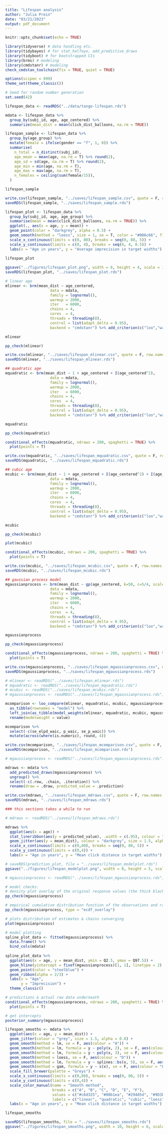```yaml
---
title: "Lifespan analysis"
author: "Julia Prein"
date: "03/21/2023"
output: pdf_document
---
```


```r
knitr::opts_chunk$set(echo = TRUE)
```

```r
library(tidyverse) # data handling etc.
library(tidybayes) # for stat_halfeye, add_predictive_draws
library(tidyboot) # for bootstrapped CIs
library(brms) # modeling
library(cmdstanr) # modeling
check_cmdstan_toolchain(fix = TRUE, quiet = TRUE)

options(scipen = 999)
theme_set(theme_classic())

# Seed for random number generation
set.seed(42)
```

```r
lifespan_data <- readRDS("../data/tango-lifespan.rds")
```

```r
mdata <- lifespan_data %>% 
  group_by(subj_id, age, age_centered) %>% 
  summarize(mean_dist = mean(click_dist_balloons, na.rm = TRUE))
```

```r
lifespan_sample <- lifespan_data %>% 
  group_by(age_group) %>%
  mutate(female = ifelse(gender == "f", 1, 0)) %>% 
  summarise(
    n_total = n_distinct(subj_id), 
    age_mean = mean(age, na.rm = T) %>% round(2),
    age_sd = sd(age, na.rm = T) %>% round(2),
    age_min = min(age, na.rm = T),
    age_max = max(age, na.rm = T),
    n_females = ceiling(sum(female/15)),
  )

lifespan_sample

write.csv(lifespan_sample, "../saves/lifespan_sample.csv", quote = F, row.names = F)
saveRDS(lifespan_sample, "../saves/lifespan_sample.rds")
```

```r
lifespan_plot <- lifespan_data %>% 
  group_by(subj_id, age, age_group) %>%
  summarise(mean = mean(click_dist_balloons, na.rm = TRUE)) %>% 
  ggplot(., aes(x = age, y = mean)) +
  geom_point(color = "darkgrey", alpha = 0.5) +
  geom_smooth(method = "loess", size = 1, se = T, color = "#006c66", fill = "#006c66") + 
  scale_x_continuous(limits = c(0, 80), breaks = seq(0, 80, 5)) + 
  scale_y_continuous(limits = c(0, 4), breaks = seq(0, 4, 0.5)) + 
  labs(x = "Age in years", y = "Average imprecision in target widths") 
 
lifespan_plot

ggsave("../figures/lifespan_plot.png", width = 8, height = 4, scale = 1.2)
saveRDS(lifespan_plot, "../saves/lifespan_plot.rds")
```

```r
# linear age
mlinear <- brm(mean_dist ~ age_centered,
                    data = mdata,
                    family = lognormal(),
                    warmup = 2000, 
                    iter   = 6000, 
                    chains = 4, 
                    cores  = 4, 
                    threads = threading(8), 
                    control = list(adapt_delta = 0.95), 
                    backend = "cmdstanr") %>% add_criterion(c("loo","waic"))

mlinear

pp_check(mlinear) 

write.csv(mlinear, "../saves/lifespan_mlinear.csv", quote = F, row.names = F)
saveRDS(mlinear, "../saves/lifespan_mlinear.rds")

## quadratic age
mquadratic <- brm(mean_dist ~ 1 + age_centered + I(age_centered^2),
                    data = mdata,
                    family = lognormal(),
                    warmup = 2000, 
                    iter   = 6000, 
                    chains = 4, 
                    cores  = 4, 
                    threads = threading(8), 
                    control = list(adapt_delta = 0.95), 
                    backend = "cmdstanr") %>% add_criterion(c("loo","waic"))

mquadratic

pp_check(mquadratic)

conditional_effects(mquadratic, ndraws = 200, spaghetti = TRUE) %>% 
  plot(points = T)

write.csv(mquadratic, "../saves/lifespan_mquadratic.csv", quote = F, row.names = F)
saveRDS(mquadratic, "../saves/lifespan_mquadratic.rds")

## cubic age
mcubic <- brm(mean_dist ~ 1 + age_centered + I(age_centered^2) + I(age_centered^3),
                    data = mdata,
                    family = lognormal(),
                    warmup = 2000, 
                    iter   = 6000, 
                    chains = 4, 
                    cores  = 4, 
                    threads = threading(8), 
                    control = list(adapt_delta = 0.95), 
                    backend = "cmdstanr") %>% add_criterion(c("loo","waic"))

mcubic

pp_check(mcubic)

plot(mcubic)

conditional_effects(mcubic, ndraws = 200, spaghetti = TRUE) %>% 
  plot(points = T)

write.csv(mcubic, "../saves/lifespan_mcubic.csv", quote = F, row.names = F)
saveRDS(mcubic, "../saves/lifespan_mcubic.rds")

## gaussian process model
mgaussianprocess <- brm(mean_dist ~ gp(age_centered, k=50, c=5/4, scale=TRUE),
                    data = mdata,
                    family = lognormal(),
                    warmup = 2000, 
                    iter   = 6000, 
                    chains = 4, 
                    cores  = 4, 
                    threads = threading(8), 
                    control = list(adapt_delta = 0.95), 
                    backend = "cmdstanr") %>% add_criterion(c("loo","waic"))

mgaussianprocess

pp_check(mgaussianprocess)

conditional_effects(mgaussianprocess, ndraws = 200, spaghetti = TRUE) %>% 
  plot(points = T)

write.csv(mgaussianprocess, "../saves/lifespan_mgaussianprocess.csv", quote = F, row.names = F)
saveRDS(mgaussianprocess, "../saves/lifespan_mgaussianprocess.rds")
```

```r
# mlinear <- readRDS("../saves/lifespan_mlinear.rds")
# mquadratic <- readRDS("../saves/lifespan_mquadratic.rds")
# mcubic <- readRDS("../saves/lifespan_mcubic.rds")
# mgaussianprocess <- readRDS("../saves/lifespan_mgaussianprocess.rds")

mcomparison <- loo_compare(mlinear, mquadratic, mcubic, mgaussianprocess, criterion = "waic") %>% 
  as_tibble(rownames = "model") %>%
  left_join(as_tibble(model_weights(mlinear, mquadratic, mcubic, mgaussianprocess, weights = "waic"), rownames = "model")) %>% 
  rename(modelweight = value)

mcomparison %>% 
  select(-c(se_elpd_waic, p_waic, se_p_waic)) %>% 
  mutate(across(where(is.numeric), round, 4))

write.csv(mcomparison, "../saves/lifespan_mcomparison.csv", quote = F, row.names = F)
saveRDS(mcomparison, "../saves/lifespan_mcomparison.rds")
```

```r
# mgaussianprocess <- readRDS("../saves/lifespan_mgaussianprocess.rds")

mdraws <- mdata %>%
  add_predicted_draws(mgaussianprocess) %>% 
  ungroup() %>% 
  select(-c(.row, .chain, .iteration)) %>%
  rename(draw = .draw, predicted_value = .prediction)

write.csv(mdraws, "../saves/lifespan_mdraws.csv", quote = F, row.names = F)
saveRDS(mdraws, "../saves/lifespan_mdraws.rds")
```

```r
### this sections takes a while to run

# mdraws <- readRDS("../saves/lifespan_mdraws.rds")

mdraws %>%
  ggplot(aes(x = age)) +
  stat_lineribbon(aes(y = predicted_value), .width = c(.95), colour = "#006c66", fill = "lightgrey") +
  geom_jitter(aes(y = mean_dist), colour = "darkgrey", size = 1.5, alpha = 0.8) +
  scale_x_continuous(limits = c(0,80), breaks = seq(0, 80, 5)) +
  scale_y_continuous(limits = c(0,4)) +
  labs(x = "Age in years", y = "Mean click distance in target widths")

# saveRDS(prediction_plot, file = "../saves/lifespan_modelplot.rds")
ggsave("../figures/lifespan_modelplot.png", width = 8, height = 5, scale = 1, bg = "white")
```

```r
# mgaussianprocess <- readRDS("../saves/lifespan_mgaussianprocess.rds")

# model checks: 
# density plot overlay of the original response values (the thick black line) with 10 draws from the posterior distribution of the model
pp_check(mgaussianprocess)

# empirical cumulative distribution function of the observations and random draws from the model posterior:
pp_check(mgaussianprocess, type = "ecdf_overlay")

# plots distribution of estimates & chains converging
plot(mgaussianprocess)

# model plotting
spline_plot_data <- fitted(mgaussianprocess) %>% 
  data.frame() %>% 
  bind_cols(mdata)
  
spline_plot_data %>% 
  ggplot(aes(x = age, y = mean_dist, ymin = Q2.5, ymax = Q97.5)) + 
  geom_hline(yintercept = fixef(mgaussianprocess)[1, 1], linetype = 2) +
  geom_point(color = "steelblue") +
  geom_ribbon(alpha = 2/3) +
  labs(x = "Age",
       y = "Imprecision") +
  theme_classic()

# predictions & actual raw data underneath
conditional_effects(mgaussianprocess, ndraws = 200, spaghetti = TRUE) %>% 
  plot(points = T)

# get intercepts
posterior_summary(mgaussianprocess)
```

```r
lifespan_smooths <- mdata %>%
  ggplot(aes(x = age, y = mean_dist)) +  
  geom_jitter(colour = "grey", size = 1.5, alpha = 0.8) + 
  geom_smooth(method = lm, se = F, aes(colour = "A")) +
  geom_smooth(method = lm, formula = y ~ poly(x, 2), se = F, aes(colour = "B")) +
  geom_smooth(method = lm, formula = y ~ poly(x, 3), se = F, aes(colour = "C")) +
  geom_smooth(method = loess, se = F, aes(colour = "D")) +
  geom_smooth(method = lm, formula = y ~ splines::bs(x, 5), se = F, aes(colour = "E")) +
  geom_smooth(method = gam, formula = y ~ s(x), se = F, aes(colour = "F")) +
  scale_fill_brewer(palette = "Greys") + 
  scale_x_continuous(limits = c(0,80), breaks = seq(0, 80, 5)) + 
  scale_y_continuous(limits = c(0,4)) + 
  scale_color_manual(name = "Smooth method", 
                     breaks = c("A", "B", "C", "D", "E", "F"),
                     values = c("#c6d325", "#00b1ea", "#29485d", "#9D3BBD", "#F71C8D", "orange"),
                     labels = c("linear", "quadratic", "cubic", "loess", "splines (k=5)", "splines (default)")) +
  labs(x = "Age in years", y = "Mean click distance in target widths")

lifespan_smooths

saveRDS(lifespan_smooths, file = "../saves/lifespan_smooths.rds")
ggsave("../figures/lifespan_smooths.png", width = 10, height = 6, scale = 0.7, bg = "white")
```

